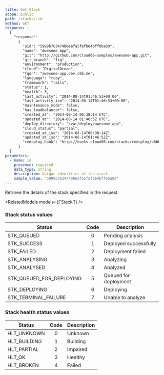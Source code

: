 ```yaml
---
title: Get Stack
scope: public
path: /stacks/:id
method: GET
response: |
  {
    "response":
      {
        "uid": "5999b763474b0eafa5fafb64bff0ba80",
        "name": "Awesome App",
        "git": "http://github.com/cloud66-samples/awesome-app.git",
        "git_branch": "fig",
        "environment": "production",
        "cloud": "DigitalOcean",
        "fqdn": "awesome-app.dev.c66.me",
        "language": "ruby",
        "framework": "rails",
        "status": 1,
        "health": 3,
        "last_activity": "2014-08-14T01:46:53+00:00",
        "last_activity_iso": "2014-08-14T01:46:53+00:00",
        "maintenance_mode": false,
        "has_loadbalancer": false,
        "created_at": "2014-08-14 00:38:14 UTC",
        "updated_at": "2014-08-14 01:46:52 UTC",
        "deploy_directory": "/var/deploy/awesome_app",
        "cloud_status": "partial",
        "created_at_iso": "2014-08-14T00:38:14Z",
        "updated_at_iso": "2014-08-14T01:46:52Z",
        "redeploy_hook": "http://hooks.cloud66.com/stacks/redeploy/b806f1c3344eb3aa2a024b23254b75b3/6d677352a6b2eefec6e345ee2b491521"
      }
  }
parameters:
  - name: id
    presence: required
    data_type: string
    description: Unique identifier of the stack
    sample_value: "5999b763474b0eafa5fafb64bff0ba80"
---
```


Retrieve the details of the stack specified in the request.

<RelatedModels models={['Stack']} />

### Stack status values

| Status | Code | Description |
| ----------- | :---: | ----------------------------------------- |
| STK_QUEUED | 0 | Pending analysis |
| STK_SUCCESS | 1 | Deployed successfully |
| STK_FAILED | 2 | Deployment failed |
| STK_ANALYSING | 3 | Analyzing |
| STK_ANALYSED | 4 | Analyzed |
| STK_QUEUED_FOR_DEPLOYING | 5 | Queued for deployment |
| STK_DEPLOYING | 6 | Deploying |
| STK_TERMINAL_FAILURE | 7 | Unable to analyze |

### Stack health status values

| Status | Code | Description |
| ----------- | :---: | ------------------------------------------ |
| HLT_UNKNOWN | 0 | Unknown |
| HLT_BUILDING | 1 | Building |
| HLT_PARTIAL | 2 | Impaired |
| HLT_OK | 3 | Healthy |
| HLT_BROKEN | 4 | Failed |